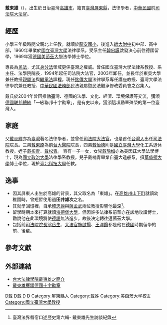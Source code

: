 {{Infobox_officeholder
| name = 戴東雄
| image name =
| width = 
| Sex = 男 
| now =  {{ROC-TWN}}[[法學家|法學家]]
| period =
| Native place = 
| date of birth =  {{birth date and age|1937|8|21}} 
| date of death =  
| party = 
| place of birth = [[File:Merchant_flag_of_Japan_(1870).svg|25px]][[日屬台灣|日屬台灣]][[高雄州|高雄州]]
| place of death = 
| educate =
* 龍安國民小學
* 國立台灣師範大學附屬高級中學
* 國立臺灣大學法律學系畢業 （1958） 
* 德國邁因茲大學（Mainz）法學院博士 （1970） 
| past = 
* 法務部民法親屬編男女平等法修正委員會召集人 
* 德國宏博學術基金會臺灣獲獎人聯誼會會長
* 國立臺灣大學法律學系專任教授 
* 司法院（第六屆）大法官<br><span style="color: blue;">(1994年9月5日-2003年9月30日)</span>
}}

'''戴東雄'''（{{bd|1937年|8月21日||}}），出生於日治臺灣[[高雄市|高雄市]]，籍貫[[臺灣|臺灣]][[屏東縣|屏東縣]]，法律學者，[[中華民國|中華民國]]前[[司法院大法官|司法院大法官]]。

==經歷==
小學三年級時隨父親北上任教，就讀於[[臺北市大安區龍安國民小學|龍安國小]]，後進入[[國立台灣師範大學附屬高級中學|師大附中]]初中部、高中部，1960年畢業於[[國立臺灣大學|國立臺灣大學]]法律學系。受系主任[[韓忠謨|韓忠謨]]啟發決心前往德國留學，1969年獲[[德國|德國]][[美茵茲大學|美茵茲大學]]法學博士學位。

專長為[[民法|民法]]，尤其[[身分法|身分法]]領域更係臺灣之權威。曾任國立臺灣大學法律系教授、系主任、法學院院長，1994年起任司法院大法官，2003年卸任，並長年於東吳大學兼任教授[[親屬法|親屬法]]與[[繼承法|繼承法]]課程。現任[[銘傳大學|銘傳大學]]法律學系專任講座教授、臺灣大學法律學院兼任教授、[[中華民國法務部|中華民國法務部]]民法親屬暨民法繼承修改委員會之召集人。

戴氏於2004年曾因推動臺灣、德國的法學、文化、經濟、環境保護等交流，獲頒[[德國联邦總統|德國联邦總統]]「一級聯邦十字勳章」，是有史以來，獲頒這項勳章殊榮的第一位臺灣人。
==家庭==
父[[戴炎輝|戴炎輝]]亦為[[臺灣|臺灣]]著名法律學者，並曾任[[司法院|司法院]][[大法官|大法官]]，也是首任[[台灣人|台灣人]]出任[[司法院|司法院]]院長。三弟[[戴東原_(醫界)|戴東原]]為前[[台大醫院|台大醫院]]院長，四弟[[戴怡德|戴怡德]]則是[[國立臺灣大學|國立臺灣大學]]化工系退休教授。姪子[[戴桓青|戴桓青]]、[[戴松青|戴松青]]。
育有一子一女，女兒[[戴瑀如|戴瑀如]]亦為美因茲大學法學博士，現為[[國立政治大學|國立政治大學]]法律學系教授。兒子戴楠青畢業自臺大造船系，擁[[華盛頓大學|華盛頓大學]]博士學位，現於[[臺北科技大學|臺北科技大學]]任教。

==逸事==

*因其屏東人出生於高雄的背景，其父取名為「東雄」。在[[高雄州|高雄州]][[山下町|山下町]]就讀幼稚園時，曾短暫使用過'''田井雄次'''之名。
*其就學回憶裡，自承[[韓忠謨|韓忠謨]]與[[薩孟武|薩孟武]]兩位教授影響他最深<ref>臺灣法界耆宿口述歷史第六輯- 戴東雄先生訪談紀錄</ref>。
*留學時期本來打算就讀[[海德堡大學|海德堡大學]]，但因許多法律系前輩亦在該地攻讀博士，勸說他在此環境將使[[德語|德語]]無法進步，故後決定轉往邁茵茲大學。
*包括前[[司法院|司法院]][[院長|院長]][[翁岳生|翁岳生]]、[[大法官|大法官]][[施啟揚|施啟揚]]、[[王澤鑑|王澤鑑]]都是他在[[德國|德國]]時期留學的前、後輩。

==參考文獻==
<div class="references-small">
<references></references>
</div>
==外部連結==
*[https://web.archive.org/web/20070311211107/http://www.law.ntu.edu.tw/03/ajunct_professor/%E6%88%B4%E6%9D%B1%E9%9B%84.htm 台大法律學院戴東雄之簡介]
*[http://www.epochtimes.com/b5/4/11/28/n730768.htm 戴東雄獲頒德國十字勳章] {{Wayback|url=http://www.epochtimes.com/b5/4/11/28/n730768.htm |date=20190520203427 }}

{{中華民國歷屆司法院大法官列表}}
{{DEFAULTSORT: Tai}}
[[Category:台灣法學家|D戴]]
[[Category:司法院大法官|D戴]]
[[Category:國立臺灣大學法律學院校友|D]]
[[Category:國立臺灣師範大學附屬高級中學校友|D]]
[[Category:屏東縣人|Category:屏東縣人]]
[[Category:戴姓|Category:戴姓]]
[[Category:美茵茨大学校友|Category:美茵茨大学校友]]
[[Category:國立臺灣大學教授|Category:國立臺灣大學教授]]